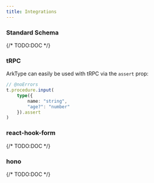 ```yaml
---
title: Integrations
---
```


### Standard Schema

{/* TODO:DOC */}

### tRPC

ArkType can easily be used with tRPC via the `assert` prop:

```ts twoslash
// @noErrors
t.procedure.input(
	type({
		name: "string",
		"age?": "number"
	}).assert
)
```

### react-hook-form

{/* TODO:DOC */}

### hono

{/* TODO:DOC */}
